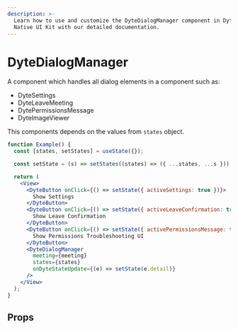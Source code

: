 ```yaml
---
description: >-
  Learn how to use and customize the DyteDialogManager component in Dyte's React
  Native UI Kit with our detailed documentation.
---
```


# DyteDialogManager

A component which handles all dialog elements in a component such as:

- DyteSettings
- DyteLeaveMeeting
- DytePermissionsMessage
- DyteImageViewer

This components depends on the values from `states` object.

```jsx
function Example() {
  const [states, setStates] = useState({});

  const setState = (s) => setStates((states) => ({ ...states, ...s }));

  return (
    <View>
      <DyteButton onClick={() => setState({ activeSettings: true })}>
        Show Settings
      </DyteButton>
      <DyteButton onClick={() => setState({ activeLeaveConfirmation: true })}>
        Show Leave Confirmation
      </DyteButton>
      <DyteButton onClick={() => setState({ activePermissionsMessage: true })}>
        Show Permissions Troubleshooting UI
      </DyteButton>
      <DyteDialogManager
        meeting={meeting}
        states={states}
        onDyteStateUpdate={(e) => setState(e.detail)}
      />
    </View>
  );
}
```

## Props

<PropsTable of="dyte-dialog-manager" />

<head>
  <title>React Native UI Kit DyteDialogManager</title>
</head>

